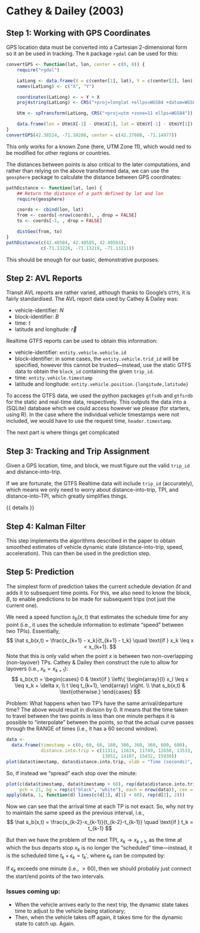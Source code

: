 # Cathey \& Dailey (2003)

## Step 1: Working with GPS Coordinates

GPS location data must be converted into a Cartesian 2-dimensional form so it an be used in tracking. The `R` package `rgdal` can be used for this:
```r
convertGPS <- function(lat, lon, center = c(0, 0)) {
    require("rgdal")

    LatLong <- data.frame(X = c(center[1], lat), Y = c(center[2], lon))
    names(LatLong) <- c("X", "Y")

    coordinates(LatLong) <- ~ Y + X
    proj4string(LatLong) <- CRS("+proj=longlat +ellps=WGS84 +datum=WGS84")

    Utm <- spTransform(LatLong, CRS("+proj=utm +zone=11 ellps=WGS84"))

    data.frame(lon = Utm$X[-1] - Utm$X[1], lat = Utm$Y[-1] - Utm$Y[1])
}
convertGPS(42.38524, -71.10288, center = c(42.37608, -71.14977))
```
This only works for a known Zone (here, UTM Zone 11), which would ned to be modified for other regions or countries.

The distances between points is also critical to the later computations, and rather than relying on the above transformed data, we can use the `geosphere` package to calculate the distance between GPS coordinates:
```r
pathDistance <- function(lat, lon) {
    ## Return the distance of a path defined by lat and lon
    require(geosphere)

    coords <- cbind(lon, lat)
    from <- coords[-nrow(coords), , drop = FALSE]
    to <- coords[-1, , drop = FALSE]

    distGeo(from, to)
}
pathDistance(c(42.40584, 42.40585, 42.40593),
             c(-71.13226, -71.13219, -71.13211))
```

This should be enough for our basic, demonstrative purposes.


## Step 2: AVL Reports

Transit AVL reports are rather varied, although thanks to Google's `GTFS`, it is fairly standardised. The AVL report data used by Cathey \& Dailey was:

- vehicle-identifier: $N$
- block-identifier: $B$
- time: $t$
- latitude and longitude: $\vec r$

Realtime GTFS reports can be used to obtain this information:

- vehicle-identifier: `entity.vehicle.vehicle.id`
- block-identifier:
  in some cases, the `entity.vehicle.trid_id` will be specified, however this cannot be trusted---instead, use the static GTFS data to obtain the `block_id` containing the given `trip_id`.
- time: `entity.vehicle.timestamp`
- latitude and longitude: `entity.vehicle.position.{longitude,latitude}`

To access the GTFS data, we used the python packages `gtfsdb` and `gtfsrdb` for the static and real-time data, respectively. This outputs the data into a (SQLite) database which we could access however we please (for starters, using R). In the case where the individual vehicle timestamps were not included, we would have to use the request time, `header.timestamp`.

The next part is where things get complicated \ldots


## Step 3: Tracking and Trip Assignment

Given a GPS location, time, and block, we must figure out the valid `trip_id` and distance-into-trip.

If we are fortunate, the GTFS Realtime data will include `trip_id` (accurately), which means we only need to worry about distance-into-trip, TPI, and distance-into-TPI, which greatly simplifies things.

{{ details }}



## Step 4: Kalman Filter

This step implements the algorithms described in the paper to obtain smoothed estimates of vehicle dynamic state (distance-into-trip, speed, acceleration). This can then be used in the prediction step.


## Step 5: Prediction

The simplest form of prediction takes the current schedule deviation $\delta t$ and adds it to subsequent time points. For this, we also need to know the block, $B$, to enable predictions to be made for subsequent trips (not just the current one).

We need a speed function $s_b(x,t)$ that estimates the schedule time for any point (i.e., it uses the schedule information to estimate "speed" between two TPIs). Essentially,
$$
\hat s_b(x,t) = \frac{x_{k+1} - x_k}{t_{k+1} - t_k} \quad
\text{if } x_k \leq x < x_{k+1}.
$$
Note that this is only valid when the point $x$ is between two non-overlapping (non-layover) TPs. Cathey \& Dailey then construct the rule to allow for layovers (i.e., $x_k = x_{k+1}$):
$$
s_b(x,t) =
\begin{cases}
0 & \text{if } \left\{
  \begin{array}{l}
    x_l \leq x \leq x_k + \delta x, \\
    t \leq t_{k+1},
  \end{array}
  \right. \\
\hat s_b(x,t) & \text{otherwise.}
\end{cases}
$$

Problem: What happens when two TP's have the same arrival/departure time? The above would result in division by 0. It means that the time taken to travel between the two points is less than one minute \ldots perhaps it is possible to "interpolate" between the points, so that the actual curve passes through the RANGE of times (i.e., it has a 60 second window).

```r
data <-
  data.frame(timestamp = c(0, 60, 60, 180, 300, 360, 360, 600, 600),
             distance.into.trip = c(11311, 11624, 11749, 12650, 13533,
                                    13851, 14107, 15432, 15930))
plot(data$timestamp, data$distance.into.trip, xlab = "Time (seconds)", ylab = "Distance Into Trip (feet)")
```

So, if instead we "spread" each stop over the minute:
```r
plot(c(data$timestamp, data$timestamp + 60), rep(data$distance.into.trip, 2),
     pch = 21, bg = rep(c("black", "white"), each = nrow(data)), cex = 0.5)
apply(data, 1, function(d) lines(c(d[1], d[1] + 60), rep(d[2], 2)))
```

Now we can see that the arrival time at each TP is not exact. So, why not try to maintain the same speed as the previous interval, i.e.,
$$
\hat s_b(x,t) = \frac{x_{k-2}-x_{k-1}}{t_{k-2}-t_{k-1}} \quad
\text{if } t_k = t_{k-1}
$$

But then we have the problem of the next TPI, $x_k \to x_{k+1}$, as the time at which the bus departs stop $x_k$ is no longer the "scheduled" time---instead, it is the scheduled time $t_k + \epsilon_k = t_k'$, where $\epsilon_k$ can be computed by:
\begin{align}
\frac{x_k - x_{k-1}}{\epsilon_k} &= \hat s_b(x,t) \\
\epsilon_k &= \frac{x_k - x_{k-1}}{\hat s_b(x,t)}.
\end{align}

If $\epsilon_k$ exceeds one minute (i.e., $>60$), then we should probably just connect the start/end points of the two intervals.


### Issues coming up:

- When the vehicle arrives early to the next trip, the dynamic state takes time to adjust to the vehicle being stationary;
- Then, when the vehicle takes off again, it takes time for the dynamic state to catch up. Again.
